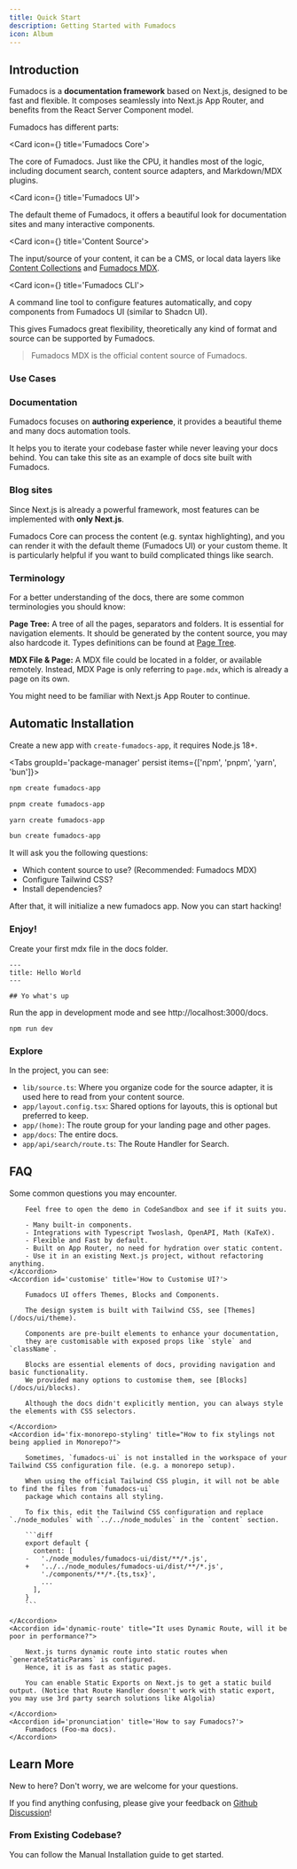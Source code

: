 ```yaml
---
title: Quick Start
description: Getting Started with Fumadocs
icon: Album
---
```



## Introduction

Fumadocs is a **documentation framework** based on Next.js, designed to be fast and flexible.
It composes seamlessly into Next.js App Router, and benefits from the React Server Component model.

Fumadocs has different parts:

<Cards>

<Card icon={<CpuIcon className="text-purple-300" />} title='Fumadocs Core'>

The core of Fumadocs.
Just like the CPU, it handles most of the logic, including document search, content source adapters, and Markdown/MDX plugins.

</Card>

<Card icon={<PanelsTopLeft className="text-blue-300" />} title='Fumadocs UI'>

The default theme of Fumadocs, it offers a beautiful look for documentation sites and many interactive components.

</Card>

<Card icon={<Database />} title='Content Source'>

The input/source of your content, it can be a CMS, or local data layers like [Content Collections](https://www.content-collections.dev) and [Fumadocs MDX](/docs/mdx).

</Card>

<Card icon={<Terminal />} title='Fumadocs CLI'>

A command line tool to configure features automatically, and copy components from Fumadocs UI (similar to Shadcn UI).

</Card>

</Cards>

This gives Fumadocs great flexibility, theoretically any kind of format and source can be supported by Fumadocs.

> Fumadocs MDX is the official content source of Fumadocs.

### Use Cases

### Documentation

Fumadocs focuses on **authoring experience**, it provides a beautiful theme and many docs automation tools.

It helps you to iterate your codebase faster while never leaving your docs behind.
You can take this site as an example of docs site built with Fumadocs.

### Blog sites

Since Next.js is already a powerful framework, most features can be implemented with **only Next.js**.

Fumadocs Core can process the content (e.g. syntax highlighting), and you can render it with the default theme (Fumadocs UI) or your custom theme.
It is particularly helpful if you want to build complicated things like search.

### Terminology

For a better understanding of the docs, there are some common terminologies you should know:

**Page Tree:** A tree of all the pages, separators and folders. It is essential for navigation elements. It should be generated by the content source, you may also hardcode it. Types definitions can be found at [Page Tree](/docs/headless/page-tree).

**MDX File & Page:** A MDX file could be located in a folder, or available remotely. Instead, MDX Page is only referring to `page.mdx`, which is already a page on its own.

You might need to be familiar with Next.js App Router to continue.

## Automatic Installation

Create a new app with `create-fumadocs-app`, it requires Node.js 18+.

<Tabs groupId='package-manager' persist items={['npm', 'pnpm', 'yarn', 'bun']}>

```bash tab="npm"
npm create fumadocs-app
```

```bash tab="pnpm"
pnpm create fumadocs-app
```

```bash tab="yarn"
yarn create fumadocs-app
```

```bash tab="bun"
bun create fumadocs-app
```

</Tabs>

It will ask you the following questions:

- Which content source to use? (Recommended: Fumadocs MDX)
- Configure Tailwind CSS?
- Install dependencies?

After that, it will initialize a new fumadocs app.
Now you can start hacking!

### Enjoy!

Create your first mdx file in the docs folder.

```mdx title="content/docs/index.mdx"
---
title: Hello World
---

## Yo what's up
```

Run the app in development mode and see http://localhost:3000/docs.

```package-install
npm run dev
```

### Explore

In the project, you can see:

- `lib/source.ts`: Where you organize code for the source adapter, it is used here to read from your content source.
- `app/layout.config.tsx`: Shared options for layouts, this is optional but preferred to keep.
- `app/(home)`: The route group for your landing page and other pages.
- `app/docs`: The entire docs.
- `app/api/search/route.ts`: The Route Handler for Search.

## FAQ

Some common questions you may encounter.

<Accordions>
    <Accordion id='why-fumadocs-ui' title="Why Fumadocs?">

        Feel free to open the demo in CodeSandbox and see if it suits you.

        - Many built-in components.
        - Integrations with Typescript Twoslash, OpenAPI, Math (KaTeX).
        - Flexible and Fast by default.
        - Built on App Router, no need for hydration over static content.
        - Use it in an existing Next.js project, without refactoring anything.
    </Accordion>
    <Accordion id='customise' title='How to Customise UI?'>

        Fumadocs UI offers Themes, Blocks and Components.

        The design system is built with Tailwind CSS, see [Themes](/docs/ui/theme).

        Components are pre-built elements to enhance your documentation,
        they are customisable with exposed props like `style` and `className`.

        Blocks are essential elements of docs, providing navigation and basic functionality.
        We provided many options to customise them, see [Blocks](/docs/ui/blocks).

        Although the docs didn't explicitly mention, you can always style the elements with CSS selectors.

    </Accordion>
    <Accordion id='fix-monorepo-styling' title="How to fix stylings not being applied in Monorepo?">

        Sometimes, `fumadocs-ui` is not installed in the workspace of your Tailwind CSS configuration file. (e.g. a monorepo setup).

        When using the official Tailwind CSS plugin, it will not be able to find the files from `fumadocs-ui`
        package which contains all styling.

        To fix this, edit the Tailwind CSS configuration and replace `./node_modules` with `../../node_modules` in the `content` section.

        ```diff
        export default {
          content: [
        -   './node_modules/fumadocs-ui/dist/**/*.js',
        +   '../../node_modules/fumadocs-ui/dist/**/*.js',
            './components/**/*.{ts,tsx}',
            ...
          ],
        }
        ```

    </Accordion>
    <Accordion id='dynamic-route' title="It uses Dynamic Route, will it be poor in performance?">

        Next.js turns dynamic route into static routes when `generateStaticParams` is configured.
        Hence, it is as fast as static pages.

        You can enable Static Exports on Next.js to get a static build output. (Notice that Route Handler doesn't work with static export, you may use 3rd party search solutions like Algolia)

    </Accordion>
    <Accordion id='pronunciation' title='How to say Fumadocs?'>
        Fumadocs (Foo-ma docs).
    </Accordion>

</Accordions>

## Learn More

New to here? Don't worry, we are welcome for your questions.

If you find anything confusing, please give your feedback on [Github Discussion](https://github.com/fuma-nama/fumadocs/discussions)!

<Cards>
  <Card
    href="/docs/ui/page-conventions"
    title="Organizing Pages"
    description="Learn how to organize your pages"
  />
  <Card
    href="/docs/ui/internationalization"
    title="Learn i18n"
    description="Learn how to implement i18n"
  />
  <Card
    href="/docs/ui/theme"
    title="Theming"
    description="Add themes to Fumadocs UI"
  />
  <Card
    href="/docs/ui/markdown"
    title="Markdown"
    description="Learn how to write documents in Fumadocs"
  />
</Cards>

### From Existing Codebase?

You can follow the Manual Installation guide to get started.

<Cards>
  <Card
    href="/docs/ui/manual-installation"
    title="Manual Installation"
    description="Create fumadocs app from scratch"
  />
</Cards>
